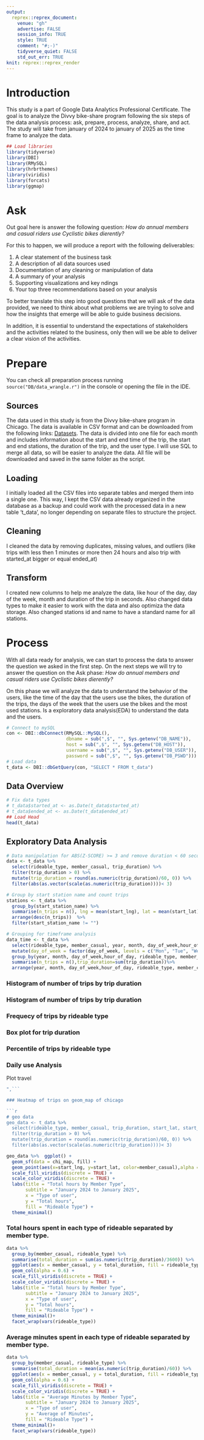 ```yaml
---
output:
  reprex::reprex_document:
    venue: "gh"
    advertise: FALSE
    session_info: TRUE
    style: TRUE
    comment: "#;-)"
    tidyverse_quiet: FALSE
    std_out_err: TRUE
knit: reprex::reprex_render
---
```


# Introduction

This study is a part of Google Data Analytics Professional Certificate. The goal is to analyze the Divvy bike-share program following the six steps of the data analysis process: ask, prepare, process, analyze, share, and act. The study will take from january of 2024 to january of 2025 as the time frame to analyze the data.

```r
## Load libraries
library(tidyverse)
library(DBI)
library(RMySQL)
library(hrbrthemes)
library(viridis)
library(forcats)
library(ggmap)
```

# Ask

Out goal here is answer the following question: *How do annual members and casual riders use Cyclistic bikes dierently?*

For this to happen, we will produce a report with the following deliverables:

1.  A clear statement of the business task
2.  A description of all data sources used
3.  Documentation of any cleaning or manipulation of data
4.  A summary of your analysis
5.  Supporting visualizations and key ndings
6.  Your top three recommendations based on your analysis

To better translate this step into good questions that we will ask of the data provided, we need to think about what problems we are trying to solve and how the insights that emerge will be able to guide business decisions.

In addition, it is essential to understand the expectations of stakeholders and the activities related to the business, only then will we be able to deliver a clear vision of the activities.

# Prepare

You can check all preparation process running `source("DB/data_wrangle.r")` in the console or opening the file in the IDE.

## Sources

The data used in this study is from the Divvy bike-share program in Chicago. The data is available in CSV format and can be downloaded from the following links: [Datasets](https://divvy-tripdata.s3.amazonaws.com/index.html). The data is divided into one file for each month and includes information about the start and end time of the trip, the start and end stations, the duration of the trip, and the user type. I will use SQL to merge all data, so will be easier to analyze the data. All file will be downloaded and saved in the same folder as the script.

## Loading

I initially loaded all the CSV files into separate tables and merged them into a single one. This way, I kept the CSV data already organized in the database as a backup and could work with the processed data in a new table 't_data', no longer depending on separate files to structure the project.

## Cleaning

I cleaned the data by removing duplicates, missing values, and outliers (like trips with less then 1 minutes or more then 24 hours and also trip with started_at bigger or equal ended_at)

## Transform

I created new columns to help me analyze the data, like hour of the day, day of the week, month and duration of the trip in seconds. Also changed data types to make it easier to work with the data and also optimiza the data storage. Also changed stations id and name to have a standard name for all stations.

# Process

With all data ready for analysis, we can start to process the data to answer the question we asked in the first step. On the next steps we will try to answer the question on the Ask phase: *How do annual members and casual riders use Cyclistic bikes dierently?*

On this phase we will analyze the data to understand the behavior of the users, like the time of the day that the users use the bikes, the duration of the trips, the days of the week that the users use the bikes and the most used stations. Is a exploratory data analysis(EDA) to understand the data and the users.

```r
# Connect to mySQL
con <- DBI::dbConnect(RMySQL::MySQL(), 
                      dbname = sub(",$", "", Sys.getenv("DB_NAME")),
                      host = sub(",$", "", Sys.getenv("DB_HOST")),
                      username = sub(",$", "", Sys.getenv("DB_USER")),
                      password = sub(",$", "", Sys.getenv("DB_PSWD")))
# Load data
t_data <- DBI::dbGetQuery(con, "SELECT * FROM t_data")

```

## Data Overview

```r
# Fix data types
# t_data$started_at <- as.Date(t_data$started_at)
# t_data$ended_at <- as.Date(t_data$ended_at)
## Load Head
head(t_data)
```

## Exploratory Data Analysis

```r
# Data manipulation for ABS(Z-SCORE) >= 3 and remove duration < 60 seconds
data <- t_data %>%
  select(rideable_type, member_casual, trip_duration) %>%
  filter(trip_duration > 0) %>% 
  mutate(trip_duration = round(as.numeric(trip_duration)/60, 0)) %>%
  filter(abs(as.vector(scale(as.numeric(trip_duration))))< 3)
```

```r
# Group by start station name and count trips
stations <- t_data %>%
  group_by(start_station_name) %>%
  summarise(n_trips = n(), lng = mean(start_lng), lat = mean(start_lat)) %>%
  arrange(desc(n_trips))  %>%
  filter(start_station_name != "")
```

```r
# Grouping for timeframe analysis
data_time <- t_data %>%
  select(rideable_type, member_casual, year, month, day_of_week,hour_of_day, trip_duration) %>%
  mutate(day_of_week = factor(day_of_week, levels = c("Mon", "Tue", "Wed", "Thu", "Fri", "Sat", "Sun")), month = factor(month, levels = c("Jan", "Feb", "Mar", "Apr", "May", "Jun", "Jul", "Aug", "Sep", "Oct", "Nov", "Dec"))) %>%
  group_by(year, month, day_of_week,hour_of_day, rideable_type, member_casual) %>%
  summarise(n_trips = n(),trip_duration=sum(trip_duration))%>%
  arrange(year, month, day_of_week,hour_of_day, rideable_type, member_casual)
```

### Histogram of number of trips by trip duration



### Histogram of number of trips by trip duration



### Frequecy of trips by rideable type



### Box plot for trip duration



### Percentile of trips by rideable type



### Daily use Analysis



Plot travel

```r

",```

### Heatmap of trips on geom_map of chicago

```r
# geo data
geo_data <- t_data %>%
  select(rideable_type, member_casual, trip_duration, start_lat, start_lng) %>%
  filter(trip_duration > 0) %>% 
  mutate(trip_duration = round(as.numeric(trip_duration)/60, 0)) %>%
  filter(abs(as.vector(scale(as.numeric(trip_duration))))< 3)
```


```r
geo_data %>%  ggplot() + 
  geom_sf(data = chi_map, fill) + 
  geom_point(aes(x=start_lng, y=start_lat, color=member_casual),alpha = 0.6, size=0.1)+
  scale_fill_viridis(discrete = TRUE) +
  scale_color_viridis(discrete = TRUE) +
  labs(title = "Total hours by Member Type",
       subtitle = "January 2024 to January 2025",
       x = "Type of user",
       y = "Total hours",
       fill = "Rideable Type") +
  theme_minimal()
```

### Total hours spent in each type of rideable separated by member type.

```r
data %>% 
  group_by(member_casual, rideable_type) %>% 
  summarise(total_duration = sum(as.numeric(trip_duration)/3600)) %>%
  ggplot(aes(x = member_casual, y = total_duration, fill = rideable_type)) +
  geom_col(alpha = 0.6) +
  scale_fill_viridis(discrete = TRUE) +
  scale_color_viridis(discrete = TRUE) +
  labs(title = "Total hours by Member Type",
       subtitle = "January 2024 to January 2025",
       x = "Type of user",
       y = "Total hours",
       fill = "Rideable Type") +
  theme_minimal()+
  facet_wrap(vars(rideable_type))
```

### Average minutes spent in each type of rideable separated by member type.

```r
data %>% 
  group_by(member_casual, rideable_type) %>% 
  summarise(total_duration = mean(as.numeric(trip_duration)/60)) %>%
  ggplot(aes(x = member_casual, y = total_duration, fill = rideable_type)) +
  geom_col(alpha = 0.6) +
  scale_fill_viridis(discrete = TRUE) +
  scale_color_viridis(discrete = TRUE) +
  labs(title = "Average Minutes by Member Type",
       subtitle = "January 2024 to January 2025",
       x = "Type of user",
       y = "Average of Minutes",
       fill = "Rideable Type") +
  theme_minimal()+
  facet_wrap(vars(rideable_type))
```

